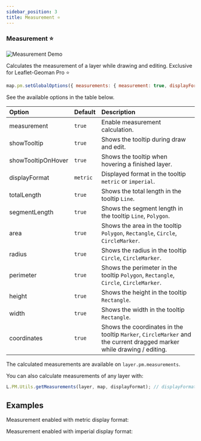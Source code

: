 ```yaml
---
sidebar_position: 3
title: Measurement ⭐
---
```


### Measurement ⭐

![Measurement Demo](https://assets.geoman.io//assets/measurement-demo.gif)

Calculates the measurement of a layer while drawing and editing. Exclusive for Leaflet-Geoman Pro ⭐

```js
map.pm.setGlobalOptions({ measurements: { measurement: true, displayFormat: 'metric', ... } })
```

See the available options in the table below.

| Option             | Default  | Description                                                                                                           |
| :----------------- | :------- | :-------------------------------------------------------------------------------------------------------------------- |
| measurement        | `true`   | Enable measurement calculation.                                                                                       |
| showTooltip        | `true`   | Shows the tooltip during draw and edit.                                                                               |
| showTooltipOnHover | `true`   | Shows the tooltip when hovering a finished layer.                                                                     |
| displayFormat      | `metric` | Displayed format in the tooltip `metric` or `imperial`.                                                               |
| totalLength        | `true`   | Shows the total length in the tooltip `Line`.                                                                         |
| segmentLength      | `true`   | Shows the segment length in the tooltip `Line`, `Polygon`.                                                            |
| area               | `true`   | Shows the area in the tooltip `Polygon`, `Rectangle`, `Circle`, `CircleMarker`.                                       |
| radius             | `true`   | Shows the radius in the tooltip `Circle`, `CircleMarker`.                                                             |
| perimeter          | `true`   | Shows the perimeter in the tooltip `Polygon`, `Rectangle`, `Circle`, `CircleMarker`.                                  |
| height             | `true`   | Shows the height in the tooltip `Rectangle`.                                                                          |
| width              | `true`   | Shows the width in the tooltip `Rectangle`.                                                                           |
| coordinates        | `true`   | Shows the coordinates in the tooltip `Marker`, `CircleMarker` and the current dragged marker while drawing / editing. |

The calculated measurements are available on `layer.pm.measurements`.

You can also calculate measurements of any layer with:

```js
L.PM.Utils.getMeasurements(layer, map, displayFormat); // displayFormat: 'metric' | 'imperial'
```

## Examples


Measurement enabled with metric display format:
<Measurement />

Measurement enabled with imperial display format:
<Measurement displayFormat="imperial" />